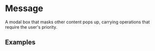 # Message

A modal box that masks other content pops up, carrying operations that require the user's priority.

## Examples


